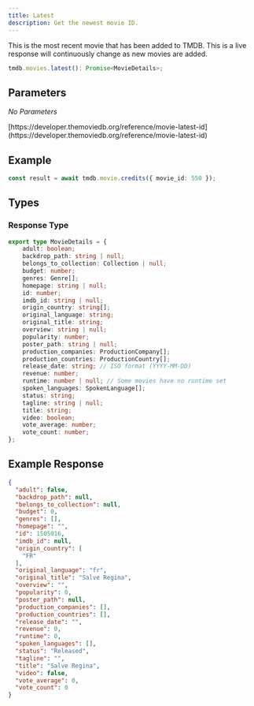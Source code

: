 ```yaml
---
title: Latest
description: Get the newest movie ID.
---
```

 
This is the most recent movie that has been added to TMDB. This is a live response will continuously change as new movies are added.

```typescript
tmdb.movies.latest(): Promise<MovieDetails>; 
```

## Parameters

*No Parameters*

<Note title="Reference">
    <p>[https://developer.themoviedb.org/reference/movie-latest-id](https://developer.themoviedb.org/reference/movie-latest-id)</p>
</Note>


## Example

```typescript
const result = await tmdb.movie.credits({ movie_id: 550 });
```

## Types

### Response Type

```typescript
export type MovieDetails = {
	adult: boolean;
	backdrop_path: string | null;
	belongs_to_collection: Collection | null;
	budget: number;
	genres: Genre[];
	homepage: string | null;
	id: number;
	imdb_id: string | null;
	origin_country: string[];
	original_language: string;
	original_title: string;
	overview: string | null;
	popularity: number;
	poster_path: string | null;
	production_companies: ProductionCompany[];
	production_countries: ProductionCountry[];
	release_date: string; // ISO format (YYYY-MM-DD)
	revenue: number;
	runtime: number | null; // Some movies have no runtime set
	spoken_languages: SpokenLanguage[];
	status: string;
	tagline: string | null;
	title: string;
	video: boolean;
	vote_average: number;
	vote_count: number;
};
```

## Example Response

```json
{
  "adult": false,
  "backdrop_path": null,
  "belongs_to_collection": null,
  "budget": 0,
  "genres": [],
  "homepage": "",
  "id": 1505916,
  "imdb_id": null,
  "origin_country": [
    "FR"
  ],
  "original_language": "fr",
  "original_title": "Salve Regina",
  "overview": "",
  "popularity": 0,
  "poster_path": null,
  "production_companies": [],
  "production_countries": [],
  "release_date": "",
  "revenue": 0,
  "runtime": 0,
  "spoken_languages": [],
  "status": "Released",
  "tagline": "",
  "title": "Salve Regina",
  "video": false,
  "vote_average": 0,
  "vote_count": 0
}
```
